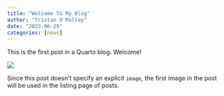 ```yaml
---
title: "Welcome To My Blog"
author: "Tristan O'Malley"
date: "2023-06-29"
categories: [news]
---
```


This is the first post in a Quarto blog. Welcome!

![](thumbnail.jpg)

Since this post doesn't specify an explicit `image`, the first image in the post will be used in the listing page of posts.
